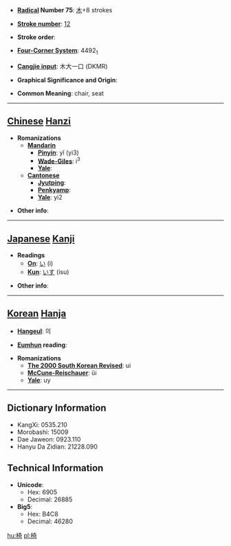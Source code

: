* '''[[Wiktionary:Chinese radical index| Radical]] Number 75''': [[Wiktionary:Chinese radical index 木|木]]+8 strokes

* '''[[Wiktionary:Chinese total strokes index|Stroke number]]''': [[Wiktionary:Chinese total strokes index 12|12]]

* '''Stroke order''': 

* '''[[Wiktionary:Chinese four corner index|Four-Corner System]]''': 4492<sub>1</sub>

* '''[[Wiktionary:Chinese Cangjie index|Cangjie input]]''': 木大一口 (DKMR)

* '''Graphical Significance and Origin''': 

* '''Common Meaning''': chair, seat

----

== [[Chinese]] [[Hanzi]] ==

* '''Romanizations'''
** '''[[Mandarin]]'''
*** '''[[Pinyin]]''': yǐ (yi3)
*** '''[[Wade-Giles]]''': i<sup>3</sup>
*** '''[[Yale]]''': 
** '''[[Cantonese]]'''
*** '''[[Jyutping]]''':
*** '''[[Penkyamp]]''': 
*** '''[[Yale]]''': yi2

* '''Other info''': 

----

== [[Japanese]] [[Kanji]] ==

* '''Readings'''
** '''[[On]]''': [[い]] (i)
** '''[[Kun]]''': [[いす]] (isu)

* '''Other info''':  

----

== [[Korean]] [[Hanja]] ==

* '''[[Hangeul]]''': 의

* '''[[Eumhun]] reading''': 

* '''Romanizations'''
** '''[[The 2000 South Korean Revised Romanization|The 2000 South Korean Revised]]''': ui
** '''[[McCune-Reischauer]]''': ŭi
** '''[[Yale]]''': uy

----

== Dictionary Information ==

* KangXi: 0535.210
* Morobashi: 15009
* Dae Jaweon: 0923.110
* Hanyu Da Zidian: 21228.090

== Technical Information ==

* '''Unicode''':
** Hex: 6905
** Decimal: 26885
* '''Big5''':
** Hex: B4C8
** Decimal: 46280

[[hu:椅]]
[[pl:椅]]
